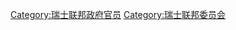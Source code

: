 {{Commonscat|Members of the Swiss Federal Council}}

[[Category:瑞士联邦政府官员|Category:瑞士联邦政府官员]]
[[Category:瑞士联邦委员会|Category:瑞士联邦委员会]]